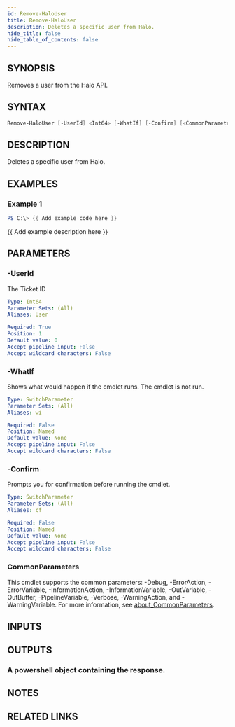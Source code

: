 ```yaml
---
id: Remove-HaloUser
title: Remove-HaloUser
description: Deletes a specific user from Halo.
hide_title: false
hide_table_of_contents: false
---
```


## SYNOPSIS

Removes a user from the Halo API.

## SYNTAX

```powershell
Remove-HaloUser [-UserId] <Int64> [-WhatIf] [-Confirm] [<CommonParameters>]
```

## DESCRIPTION

Deletes a specific user from Halo.

## EXAMPLES

### Example 1

```powershell
PS C:\> {{ Add example code here }}
```

{{ Add example description here }}

## PARAMETERS

### -UserId

The Ticket ID

```yaml
Type: Int64
Parameter Sets: (All)
Aliases: User

Required: True
Position: 1
Default value: 0
Accept pipeline input: False
Accept wildcard characters: False
```

### -WhatIf

Shows what would happen if the cmdlet runs.
The cmdlet is not run.

```yaml
Type: SwitchParameter
Parameter Sets: (All)
Aliases: wi

Required: False
Position: Named
Default value: None
Accept pipeline input: False
Accept wildcard characters: False
```

### -Confirm

Prompts you for confirmation before running the cmdlet.

```yaml
Type: SwitchParameter
Parameter Sets: (All)
Aliases: cf

Required: False
Position: Named
Default value: None
Accept pipeline input: False
Accept wildcard characters: False
```

### CommonParameters

This cmdlet supports the common parameters: -Debug, -ErrorAction, -ErrorVariable, -InformationAction, -InformationVariable, -OutVariable, -OutBuffer, -PipelineVariable, -Verbose, -WarningAction, and -WarningVariable. For more information, see [about_CommonParameters](http://go.microsoft.com/fwlink/?LinkID=113216).

## INPUTS

## OUTPUTS

### A powershell object containing the response.

## NOTES

## RELATED LINKS
